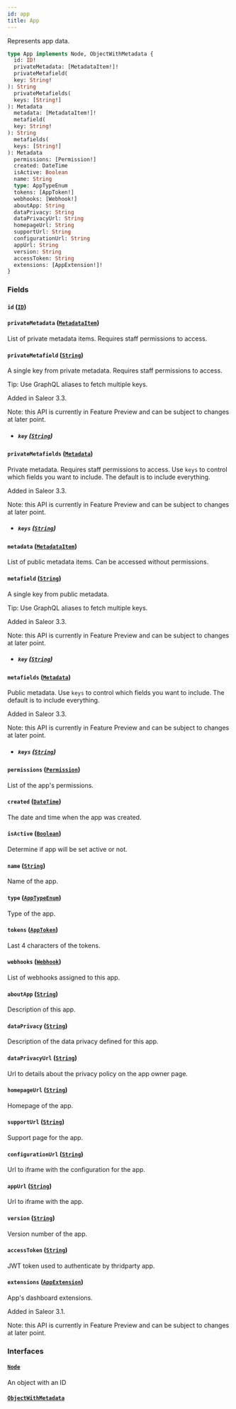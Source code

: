```yaml
---
id: app
title: App
---
```



Represents app data.

```graphql
type App implements Node, ObjectWithMetadata {
  id: ID!
  privateMetadata: [MetadataItem!]!
  privateMetafield(
  key: String!
): String
  privateMetafields(
  keys: [String!]
): Metadata
  metadata: [MetadataItem!]!
  metafield(
  key: String!
): String
  metafields(
  keys: [String!]
): Metadata
  permissions: [Permission!]
  created: DateTime
  isActive: Boolean
  name: String
  type: AppTypeEnum
  tokens: [AppToken!]
  webhooks: [Webhook!]
  aboutApp: String
  dataPrivacy: String
  dataPrivacyUrl: String
  homepageUrl: String
  supportUrl: String
  configurationUrl: String
  appUrl: String
  version: String
  accessToken: String
  extensions: [AppExtension!]!
}
```


### Fields

#### `id` ([`ID`](../../../developer/api-reference/scalars/id))




#### `privateMetadata` ([`MetadataItem`](../../../developer/api-reference/objects/metadata-item))

List of private metadata items. Requires staff permissions to access.


#### `privateMetafield` ([`String`](../../../developer/api-reference/scalars/string))

A single key from private metadata. Requires staff permissions to access.

Tip: Use GraphQL aliases to fetch multiple keys.

Added in Saleor 3.3.

Note: this API is currently in Feature Preview and can be subject to changes at later point.
- ##### `key` ([`String`](../../../developer/api-reference/scalars/string))




#### `privateMetafields` ([`Metadata`](../../../developer/api-reference/scalars/metadata))

Private metadata. Requires staff permissions to access. Use `keys` to control which fields you want to include. The default is to include everything.

Added in Saleor 3.3.

Note: this API is currently in Feature Preview and can be subject to changes at later point.
- ##### `keys` ([`String`](../../../developer/api-reference/scalars/string))




#### `metadata` ([`MetadataItem`](../../../developer/api-reference/objects/metadata-item))

List of public metadata items. Can be accessed without permissions.


#### `metafield` ([`String`](../../../developer/api-reference/scalars/string))

A single key from public metadata.

Tip: Use GraphQL aliases to fetch multiple keys.

Added in Saleor 3.3.

Note: this API is currently in Feature Preview and can be subject to changes at later point.
- ##### `key` ([`String`](../../../developer/api-reference/scalars/string))




#### `metafields` ([`Metadata`](../../../developer/api-reference/scalars/metadata))

Public metadata. Use `keys` to control which fields you want to include. The default is to include everything.

Added in Saleor 3.3.

Note: this API is currently in Feature Preview and can be subject to changes at later point.
- ##### `keys` ([`String`](../../../developer/api-reference/scalars/string))




#### `permissions` ([`Permission`](../../../developer/api-reference/objects/permission))

List of the app's permissions.


#### `created` ([`DateTime`](../../../developer/api-reference/scalars/date-time))

The date and time when the app was created.


#### `isActive` ([`Boolean`](../../../developer/api-reference/scalars/boolean))

Determine if app will be set active or not.


#### `name` ([`String`](../../../developer/api-reference/scalars/string))

Name of the app.


#### `type` ([`AppTypeEnum`](../../../developer/api-reference/enums/app-type-enum))

Type of the app.


#### `tokens` ([`AppToken`](../../../developer/api-reference/objects/app-token))

Last 4 characters of the tokens.


#### `webhooks` ([`Webhook`](../../../developer/api-reference/objects/webhook))

List of webhooks assigned to this app.


#### `aboutApp` ([`String`](../../../developer/api-reference/scalars/string))

Description of this app.


#### `dataPrivacy` ([`String`](../../../developer/api-reference/scalars/string))

Description of the data privacy defined for this app.


#### `dataPrivacyUrl` ([`String`](../../../developer/api-reference/scalars/string))

Url to details about the privacy policy on the app owner page.


#### `homepageUrl` ([`String`](../../../developer/api-reference/scalars/string))

Homepage of the app.


#### `supportUrl` ([`String`](../../../developer/api-reference/scalars/string))

Support page for the app.


#### `configurationUrl` ([`String`](../../../developer/api-reference/scalars/string))

Url to iframe with the configuration for the app.


#### `appUrl` ([`String`](../../../developer/api-reference/scalars/string))

Url to iframe with the app.


#### `version` ([`String`](../../../developer/api-reference/scalars/string))

Version number of the app.


#### `accessToken` ([`String`](../../../developer/api-reference/scalars/string))

JWT token used to authenticate by thridparty app.


#### `extensions` ([`AppExtension`](../../../developer/api-reference/objects/app-extension))

App's dashboard extensions.

Added in Saleor 3.1.

Note: this API is currently in Feature Preview and can be subject to changes at later point.


### Interfaces

#### [`Node`](../../../developer/api-reference/interfaces/node) 

An object with an ID


#### [`ObjectWithMetadata`](../../../developer/api-reference/interfaces/object-with-metadata) 






